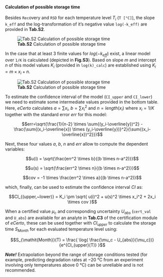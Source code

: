 #### Calculation of possible storage time

Besides `Rec`overy and `RSD` for each temperature level $T_i$ (`T [°C]`), the slope `k_eff` and 
the log-transformation of it's negative value `log(-k_eff)` are provided in **Tab.S2**.

![**Tab.S2** Calculation of possible storage time](fig/S_Modul_Tab2a.png)

In the case that at least 3 finite values for $log(-k_{\mathit{eff}})$ exist, a linear model over 
`1/K` is calculated (depicted in **Fig.S3**). Based on slope $m$ and intercept $n$ of this model values 
$K_i$ (provided in `log(k)_calc`) are established using $K_i = m \times x_i + n$.

![**Tab.S2** Calculation of possible storage time](fig/S_Modul_Tab2b.png)

To estimate the confidence interval of the model (`CI_upper` and `CI_lower`) we need to estimate 
some intermediate values provided in the bottom table. Here, *eCerto* calculates $a=\sum{x_i}$, $b=\sum{x_i^2}$ 
and $n=length(x_i)$ where $x_i=1/K$ together with the standard error $err$ for this model:

$$err=\sqrt{\frac{1}{n-2} \times \sum{(y_i-\overline{y})^2} - \frac{\sum{(x_i-\overline{x}) \times (y_i-\overline{y})}^2}{\sum{(x_i-\overline{x})^2}}}$$

Next, these four values $a$, $b$, $n$ and $err$ allow to compute the dependent variables:

$$u(i) = \sqrt{\frac{err^2 \times b}{(b \times n-a^2)}}$$

$$u(s) = \sqrt{\frac{err^2 \times n}{(b \times n-a^2)}}$$

$$cov = -1 \times \frac{err^2 \times a}{(b \times n-a^2)}$$

which, finally, can be used to estimate the confidence interval $CI$ as:

$$CI_{(upper,~lower)} = K_i \pm \sqrt{ u(i)^2 + u(s)^2 \times x_i^2 + 2x_i \times cov }$$

When a certified value $\mu_c$ and corresponding uncertainty $U_{abs}$ (`cert_val` and `U_abs`) are available 
for an analyte in **Tab.C3** of the certification module of *eCerto*, these can be used together with $CI_{upper}$ 
to calculate the storage time $S_{Month}$ for each evaluated temperature level using:

$$S_{\mathit{Month}}(T) = \frac{ \log( \frac{\mu_c - U_{abs}}{\mu_c})}{e^{CI_{upper}(T)} }$$

***Note!***
Extrapolation beyond the range of storage conditions tested (for example, predicting degradation rates 
at −20 °C from an experiment involving only temperatures above 0 °C) can be unreliable and is not recommended.
